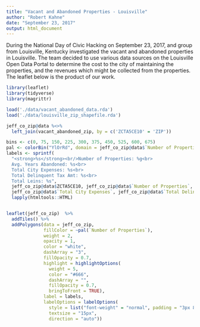 ```yaml
---
title: "Vacant and Abandoned Properties - Louisville"
author: "Robert Kahne"
date: "September 23, 2017"
output: html_document
---
```


During the National Day of Civic Hacking on September 23, 2017, and group from Louisville, Kentucky investigated the vacant and abandoned properties in Louisville.  The team decided to use various data sources on the Louisville Open Data Portal to determine the cost to the city of maintaining the properties, and the revenues which might be collected from the properties.  The leaflet below is the product of our work.

```r
library(leaflet)
library(tidyverse)
library(magrittr)

load('./data/vacant_abandoned_data.rda')
load('./data/louisville_zip_shapefile.rda')

jeff_co_zip@data %<>%
  left_join(vacant_abandoned_zip, by = c('ZCTA5CE10' = 'ZIP'))

bins <- c(0, 75, 150, 225, 300, 375, 450, 525, 600, 675)
pal <- colorBin("YlOrRd", domain = jeff_co_zip@data$`Number of Properties`, bins = bins)
labels <- sprintf(
  "<strong>%s</strong><br/>Number of Properties: %g<br>
  Avg. Years Abandoned: %s<br>
  Total City Expenses: %s<br>
  Total Delinquent Tax Amt: %s<br>
  Total Leins: %s",
  jeff_co_zip@data$ZCTA5CE10, jeff_co_zip@data$`Number of Properties`, jeff_co_zip@data$`Avg. Years Abandoned`,
  jeff_co_zip@data$`Total City Expenses`, jeff_co_zip@data$`Total Delinquent Tax Amt`, jeff_co_zip@data$`Total Leins`) %>% 
  lapply(htmltools::HTML)


leaflet(jeff_co_zip)  %>% 
  addTiles() %>% 
  addPolygons(data = jeff_co_zip,
              fillColor = ~pal(`Number of Properties`),
              weight = 2,
              opacity = 1,
              color = "white",
              dashArray = "3",
              fillOpacity = 0.7,
              highlight = highlightOptions(
                weight = 5,
                color = "#666",
                dashArray = "",
                fillOpacity = 0.7,
                bringToFront = TRUE),
              label = labels,
              labelOptions = labelOptions(
                style = list("font-weight" = "normal", padding = "3px 8px"),
                textsize = "15px",
                direction = "auto"))

```

